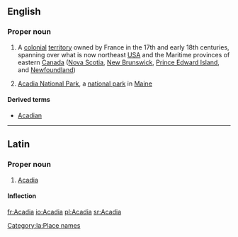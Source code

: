 {{also|acadia}}
==English==
{{wikipedia}}

===Proper noun===
{{en-proper noun}}

# {{history}} A [[colonial]] [[territory]] owned by France in the 17th and early 18th centuries, spanning over what is now northeast [[USA]] and the Maritime provinces of eastern [[Canada]] ([[Nova Scotia]], [[New Brunswick]], [[Prince Edward Island]], and [[Newfoundland]])
# [[w:Acadia National Park|Acadia National Park]], a [[national park]] in [[Maine]]

====Derived terms====
* [[Acadian]]

----

==Latin==

===Proper noun===
{{la-proper noun|Acadia|Acadiae|Acadiae|f|first}}

# [[#English|Acadia]]

====Inflection====
{{la-decl-1st-loc|Acadi}}

[[Category:la:Place names]]

[[fr:Acadia]]
[[io:Acadia]]
[[pl:Acadia]]
[[sr:Acadia]]